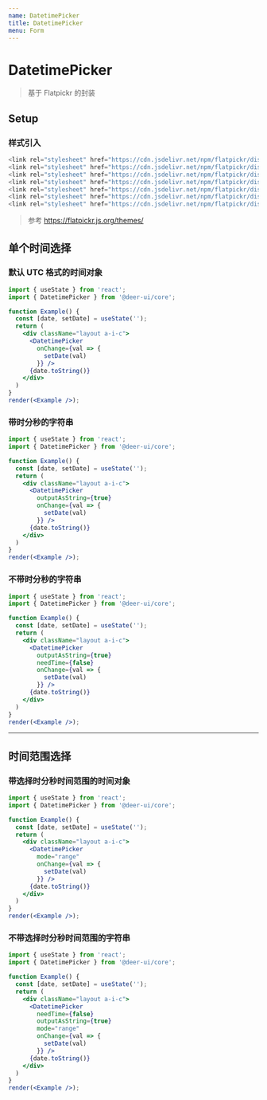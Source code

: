 ```yaml
---
name: DatetimePicker
title: DatetimePicker
menu: Form
---
```


# DatetimePicker

> 基于 Flatpickr 的封装

## Setup

### 样式引入

```js
<link rel="stylesheet" href="https://cdn.jsdelivr.net/npm/flatpickr/dist/themes/material_blue.css" />
<link rel="stylesheet" href="https://cdn.jsdelivr.net/npm/flatpickr/dist/themes/material_red.css" />
<link rel="stylesheet" href="https://cdn.jsdelivr.net/npm/flatpickr/dist/themes/material_orange.css" />
<link rel="stylesheet" href="https://cdn.jsdelivr.net/npm/flatpickr/dist/themes/airbnb.css" />
<link rel="stylesheet" href="https://cdn.jsdelivr.net/npm/flatpickr/dist/themes/dark.css" />
<link rel="stylesheet" href="https://cdn.jsdelivr.net/npm/flatpickr/dist/themes/confetti.css" />
<link rel="stylesheet" href="https://cdn.jsdelivr.net/npm/flatpickr/dist/themes/flatpickr.css" />
```

> 参考 https://flatpickr.js.org/themes/

## 单个时间选择

### 默认 UTC 格式的时间对象

```jsx live noInline
import { useState } from 'react';
import { DatetimePicker } from '@deer-ui/core';

function Example() {
  const [date, setDate] = useState('');
  return (
    <div className="layout a-i-c">
      <DatetimePicker
        onChange={val => {
          setDate(val)
        }} />
      {date.toString()}
    </div>
  )
}
render(<Example />);
```

### 带时分秒的字符串

```jsx live noInline
import { useState } from 'react';
import { DatetimePicker } from '@deer-ui/core';

function Example() {
  const [date, setDate] = useState('');
  return (
    <div className="layout a-i-c">
      <DatetimePicker
        outputAsString={true}
        onChange={val => {
          setDate(val)
        }} />
      {date.toString()}
    </div>
  )
}
render(<Example />);
```

### 不带时分秒的字符串

```jsx live noInline
import { useState } from 'react';
import { DatetimePicker } from '@deer-ui/core';

function Example() {
  const [date, setDate] = useState('');
  return (
    <div className="layout a-i-c">
      <DatetimePicker
        outputAsString={true}
        needTime={false}
        onChange={val => {
          setDate(val)
        }} />
      {date.toString()}
    </div>
  )
}
render(<Example />);
```

------------

## 时间范围选择

### 带选择时分秒时间范围的时间对象

```jsx live noInline
import { useState } from 'react';
import { DatetimePicker } from '@deer-ui/core';

function Example() {
  const [date, setDate] = useState('');
  return (
    <div className="layout a-i-c">
      <DatetimePicker
        mode="range"
        onChange={val => {
          setDate(val)
        }} />
      {date.toString()}
    </div>
  )
}
render(<Example />);
```

### 不带选择时分秒时间范围的字符串

```jsx live noInline
import { useState } from 'react';
import { DatetimePicker } from '@deer-ui/core';

function Example() {
  const [date, setDate] = useState('');
  return (
    <div className="layout a-i-c">
      <DatetimePicker
        needTime={false}
        outputAsString={true}
        mode="range"
        onChange={val => {
          setDate(val)
        }} />
      {date.toString()}
    </div>
  )
}
render(<Example />);
```
